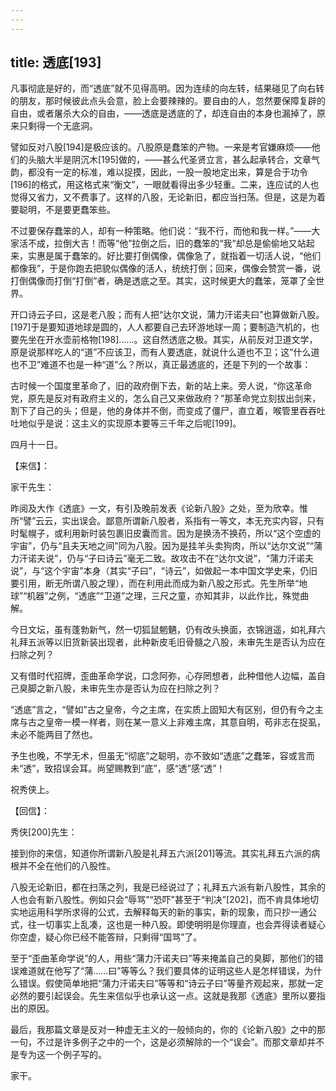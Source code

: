 ```yaml
---
---
---
```

title: 透底[193]
---




凡事彻底是好的，而“透底”就不见得高明。因为连续的向左转，结果碰见了向右转的朋友，那时候彼此点头会意，脸上会要辣辣的。要自由的人，忽然要保障复辟的自由，或者屠杀大众的自由，——透底是透底的了，却连自由的本身也漏掉了，原来只剩得一个无底洞。

譬如反对八股[194]是极应该的。八股原是蠢笨的产物。一来是考官嫌麻烦——他们的头脑大半是阴沉木[195]做的，——甚么代圣贤立言，甚么起承转合，文章气韵，都没有一定的标准，难以捉摸，因此，一股一股地定出来，算是合于功令[196]的格式，用这格式来“衡文”，一眼就看得出多少轻重。二来，连应试的人也觉得又省力，又不费事了。这样的八股，无论新旧，都应当扫荡。但是，这是为着要聪明，不是要更蠢笨些。

不过要保存蠢笨的人，却有一种策略。他们说：“我不行，而他和我一样。”——大家活不成，拉倒大吉！而等“他”拉倒之后，旧的蠢笨的“我”却总是偷偷地又站起来，实惠是属于蠢笨的。好比要打倒偶像，偶像急了，就指着一切活人说，“他们都像我”，于是你跑去把貌似偶像的活人，统统打倒；回来，偶像会赞赏一番，说打倒偶像而打倒“打倒”者，确是透底之至。其实，这时候更大的蠢笨，笼罩了全世界。

开口诗云子曰，这是老八股；而有人把“达尔文说，蒲力汗诺夫曰”也算做新八股。[197]于是要知道地球是圆的，人人都要自己去环游地球一周；要制造汽机的，也要先坐在开水壶前格物[198]……。这自然透底之极。其实，从前反对卫道文学，原是说那样吃人的“道”不应该卫，而有人要透底，就说什么道也不卫；这“什么道也不卫”难道不也是一种“道”么？所以，真正最透底的，还是下列的一个故事：

古时候一个国度里革命了，旧的政府倒下去，新的站上来。旁人说，“你这革命党，原先是反对有政府主义的，怎么自己又来做政府？”那革命党立刻拔出剑来，割下了自己的头；但是，他的身体并不倒，而变成了僵尸，直立着，喉管里吞吞吐吐地似乎是说：这主义的实现原本要等三千年之后呢[199]。

四月十一日。





【来信】：


家干先生：

昨阅及大作《透底》一文，有引及晚前发表《论新八股》之处，至为欣幸。惟所“譬”云云，实出误会。鄙意所谓新八股者，系指有一等文，本无充实内容，只有时髦幌子，或利用新时装包裹旧皮囊而言。因为是换汤不换药，所以“这个空虚的宇宙”，仍与“且夫天地之间”同为八股。因为是挂羊头卖狗肉，所以“达尔文说”“蒲力汗诺夫说”，仍与“子曰诗云”毫无二致。故攻击不在“达尔文说”，“蒲力汗诺夫说”，与“这个宇宙”本身（其实“子曰”，“诗云”，如做起一本中国文学史来，仍旧要引用，断无所谓八股之理），而在利用此而成为新八股之形式。先生所举“地球”“机器”之例，“透底”“卫道”之理，三尺之童，亦知其非，以此作比，殊觉曲解。

今日文坛，虽有蓬勃新气，然一切狐鼠魍魉，仍有改头换面，衣锦逍遥，如礼拜六礼拜五派等以旧货新装出现者，此种新皮毛旧骨髓之八股，未审先生是否认为应在扫除之列？

又有借时代招牌，歪曲革命学说，口念阿弥，心存罔想者，此种借他人边幅，盖自己臭脚之新八股，未审先生亦是否认为应在扫除之列？

“透底”言之，“譬如”古之皇帝，今之主席，在实质上固知大有区别，但仍有今之主席与古之皇帝一模一样者，则在某一意义上非难主席，其意自明，苟非志在捉虱，未必不能两目了然也。

予生也晚，不学无术，但虽无“彻底”之聪明，亦不致如“透底”之蠢笨，容或言而未“透”，致招误会耳。尚望赐教到“底”，感“透”感“透”！

祝秀侠上。





【回信】：


秀侠[200]先生：

接到你的来信，知道你所谓新八股是礼拜五六派[201]等流。其实礼拜五六派的病根并不全在他们的八股性。

八股无论新旧，都在扫荡之列，我是已经说过了；礼拜五六派有新八股性，其余的人也会有新八股性。例如只会“辱骂”“恐吓”甚至于“判决”[202]，而不肯具体地切实地运用科学所求得的公式，去解释每天的新的事实，新的现象，而只抄一通公式，往一切事实上乱凑，这也是一种八股。即使明明是你理直，也会弄得读者疑心你空虚，疑心你已经不能答辩，只剩得“国骂”了。

至于“歪曲革命学说”的人，用些“蒲力汗诺夫曰”等来掩盖自己的臭脚，那他们的错误难道就在他写了“蒲……曰”等等么？我们要具体的证明这些人是怎样错误，为什么错误。假使简单地把“蒲力汗诺夫曰”等等和“诗云子曰”等量齐观起来，那就一定必然的要引起误会。先生来信似乎也承认这一点。这就是我那《透底》里所以要指出的原因。

最后，我那篇文章是反对一种虚无主义的一般倾向的，你的《论新八股》之中的那一句，不过是许多例子之中的一个，这是必须解除的一个“误会”。而那文章却并不是专为这一个例子写的。

家干。
